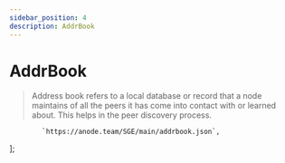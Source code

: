 ```yaml
---
sidebar_position: 4
description: AddrBook
---
```


# AddrBook

> Address book refers to a local database or record that a node maintains of all the peers it has come into contact with or learned about. This helps in the peer discovery process.



            `https://anode.team/SGE/main/addrbook.json`,
];



<SelectPaste endpoints={endpoints} codeTemplate={addrBook} home={home} binary={binary} tip="Click on any endpoint to paste it into the code block." />